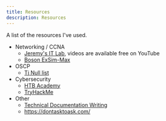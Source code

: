 ```yaml
---
title: Resources
description: Resources
---
```


A list of the resources I've used.

- Networking / CCNA
    - [Jeremy's IT Lab](https://www.jeremysitlab.com/), videos are available free on YouTube
    - [Boson ExSim-Max](https://www.boson.com/practice-exam/200-301-cisco-ccna-practice-exam)
- OSCP
    - [Tj Null list](https://docs.google.com/spreadsheets/u/1/d/1dwSMIAPIam0PuRBkCiDI88pU3yzrqqHkDtBngUHNCw8/htmlview#)
- Cybersecurity
    - [HTB Academy](https://academy.hackthebox.com/)
    - [TryHackMe](https://tryhackme.com/)
- Other
    - [Technical Documentation Writing](https://diataxis.fr/)
    - https://dontasktoask.com/
